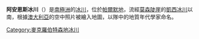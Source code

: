 {{coord|73|27|48|S|68|24|1|E|type:glacier_region:AQ_source:GNIS|display=title}}

'''阿安恩斯冰川'''（{{lang-en|Arriens Glacier}}）是[[南極洲|南極洲]]的[[冰川|冰川]]，位於[[帕爾默地|帕爾默地]]，流經[[莫森陡崖|莫森陡崖]]的[[凱西冰川|凱西冰川]]以南，根據[[澳大利亞|澳大利亞]]的空中照片被繪入地圖，以隊中的地質年代學家命名。

{{DEFAULTSORT:Arriens Glacier}}
[[Category:麥克羅伯特森地冰川|Category:麥克羅伯特森地冰川]]


{{MacRobertsonLand-geo-stub}}